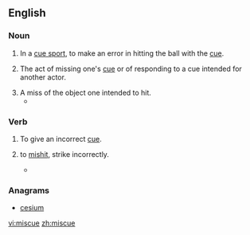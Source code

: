 ==English==

===Noun===
{{en-noun}}

# {{context|sports}} In a [[cue sport]], to make an error in hitting the ball with the [[cue]].
# {{context|theater}} The act of missing one's [[cue]] or of responding to a cue intended for another actor.
# A miss of the object one intended to hit.
#* {{quote-news
|year=2010
|date=December 28
|author=Owen Phillips
|title=Sunderland 0 - 2 Blackpool
|work=BBC
|url=http://news.bbc.co.uk/sport1/hi/football/eng_prem/9317216.stm
|page=
|passage=Some comical defending involving two terrible clearances saw Kingson called on to block Welbeck's strike and then Evatt made amends for his shocking miscue by heading Bent's powerful follow-up over the bar.}}

===Verb===
{{en-verb|miscues|miscuing|miscued|miscued}}

# {{context|theater}} To give an incorrect [[cue]].
# {{context|transitive}} to [[mishit]], strike incorrectly.
#* {{quote-news
|year=2012
|date=18 April
|author=Phil McNulty
|title=Chelsea 1-0 Barcelona
|work=BBC Sport
|url=http://www.bbc.co.uk/sport/0/football/17673812
|page=
|passage=Fabregas was the guilty party when Chelsea had another escape soon after. Messi was the creator to set up Iniesta but when Cech could only push out his shot, the former Arsenal captain '''miscued''' his finish from eight yards.}}

===Anagrams===
* [[cesium#English|cesium]]

[[vi:miscue]]
[[zh:miscue]]